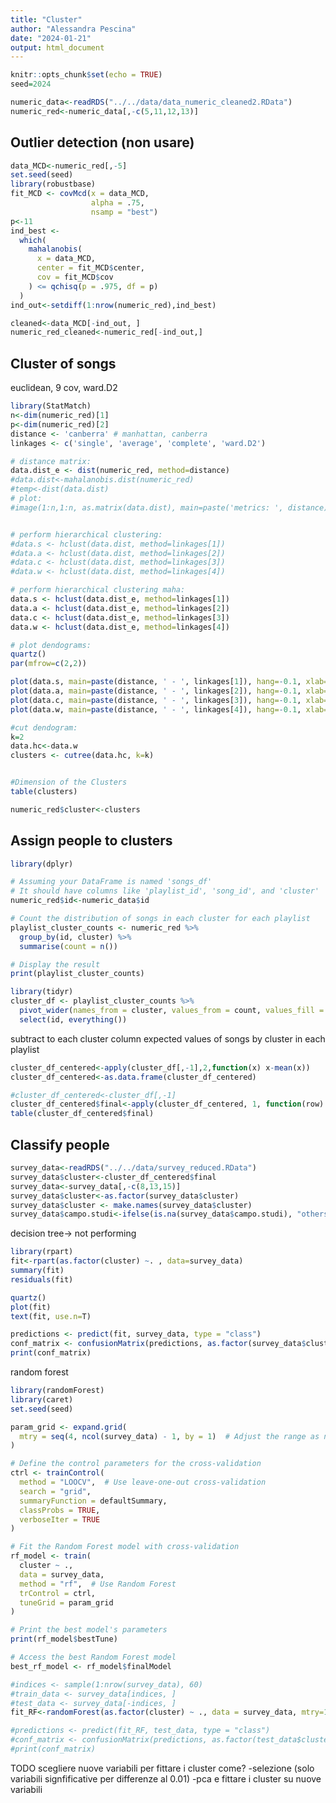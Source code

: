 ```yaml
---
title: "Cluster"
author: "Alessandra Pescina"
date: "2024-01-21"
output: html_document
---
```


```r
knitr::opts_chunk$set(echo = TRUE)
seed=2024
```



```r
numeric_data<-readRDS("../../data/data_numeric_cleaned2.RData")
numeric_red<-numeric_data[,-c(5,11,12,13)]

```


## Outlier detection (non usare)

```r

data_MCD<-numeric_red[,-5]
set.seed(seed)
library(robustbase)
fit_MCD <- covMcd(x = data_MCD, 
                  alpha = .75,
                  nsamp = "best") 
p<-11
ind_best <-
  which(
    mahalanobis(
      x = data_MCD,
      center = fit_MCD$center,
      cov = fit_MCD$cov
    ) <= qchisq(p = .975, df = p)
  )
ind_out<-setdiff(1:nrow(numeric_red),ind_best)

cleaned<-data_MCD[-ind_out, ]
numeric_red_cleaned<-numeric_red[-ind_out,]
```


## Cluster of songs 

euclidean, 9 cov, ward.D2
```r
library(StatMatch)
n<-dim(numeric_red)[1]
p<-dim(numeric_red)[2]
distance <- 'canberra' # manhattan, canberra
linkages <- c('single', 'average', 'complete', 'ward.D2')

# distance matrix:
data.dist_e <- dist(numeric_red, method=distance)
#data.dist<-mahalanobis.dist(numeric_red)
#temp<-dist(data.dist)
# plot:
#image(1:n,1:n, as.matrix(data.dist), main=paste('metrics: ', distance), asp=1, xlab='', ylab='')


# perform hierarchical clustering:
#data.s <- hclust(data.dist, method=linkages[1])
#data.a <- hclust(data.dist, method=linkages[2])
#data.c <- hclust(data.dist, method=linkages[3])
#data.w <- hclust(data.dist, method=linkages[4])

# perform hierarchical clustering maha:
data.s <- hclust(data.dist_e, method=linkages[1])
data.a <- hclust(data.dist_e, method=linkages[2])
data.c <- hclust(data.dist_e, method=linkages[3])
data.w <- hclust(data.dist_e, method=linkages[4])

# plot dendograms:
quartz()
par(mfrow=c(2,2))

plot(data.s, main=paste(distance, ' - ', linkages[1]), hang=-0.1, xlab='', labels=F, cex=0.6, sub='')
plot(data.a, main=paste(distance, ' - ', linkages[2]), hang=-0.1, xlab='', labels=F, cex=0.6, sub='')
plot(data.c, main=paste(distance, ' - ', linkages[3]), hang=-0.1, xlab='', labels=F, cex=0.6, sub='')
plot(data.w, main=paste(distance, ' - ', linkages[4]), hang=-0.1, xlab='', labels=F, cex=0.6, sub='')
```

```r
#cut dendogram:
k=2
data.hc<-data.w
clusters <- cutree(data.hc, k=k)


#Dimension of the Clusters
table(clusters)
```


```r
numeric_red$cluster<-clusters
```

## Assign people to clusters

```r
library(dplyr)

# Assuming your DataFrame is named 'songs_df'
# It should have columns like 'playlist_id', 'song_id', and 'cluster'
numeric_red$id<-numeric_data$id

# Count the distribution of songs in each cluster for each playlist
playlist_cluster_counts <- numeric_red %>%
  group_by(id, cluster) %>%
  summarise(count = n())

# Display the result
print(playlist_cluster_counts)

library(tidyr)
cluster_df <- playlist_cluster_counts %>%
  pivot_wider(names_from = cluster, values_from = count, values_fill = 0) %>%
  select(id, everything())
```

subtract to each cluster column expected values of songs by cluster in each playlist

```r
cluster_df_centered<-apply(cluster_df[,-1],2,function(x) x-mean(x))
cluster_df_centered<-as.data.frame(cluster_df_centered)
```

```r
#cluster_df_centered<-cluster_df[,-1]
cluster_df_centered$final<-apply(cluster_df_centered, 1, function(row) which.max(row))
table(cluster_df_centered$final)
```

## Classify people 

```r
survey_data<-readRDS("../../data/survey_reduced.RData")
survey_data$cluster<-cluster_df_centered$final
survey_data<-survey_data[,-c(8,13,15)]
survey_data$cluster<-as.factor(survey_data$cluster)
survey_data$cluster <- make.names(survey_data$cluster)
survey_data$campo.studi<-ifelse(is.na(survey_data$campo.studi), "others", survey_data$campo.studi)
```

decision tree-> not performing
```r
library(rpart)
fit<-rpart(as.factor(cluster) ~. , data=survey_data)
summary(fit)
residuals(fit)

quartz()
plot(fit)
text(fit, use.n=T)

predictions <- predict(fit, survey_data, type = "class")
conf_matrix <- confusionMatrix(predictions, as.factor(survey_data$cluster))
print(conf_matrix)
```
random forest
```r
library(randomForest)
library(caret)
set.seed(seed)

param_grid <- expand.grid(
  mtry = seq(4, ncol(survey_data) - 1, by = 1)  # Adjust the range as needed
)

# Define the control parameters for the cross-validation
ctrl <- trainControl(
  method = "LOOCV",  # Use leave-one-out cross-validation
  search = "grid",
  summaryFunction = defaultSummary,
  classProbs = TRUE,
  verboseIter = TRUE
)

# Fit the Random Forest model with cross-validation
rf_model <- train(
  cluster ~ .,
  data = survey_data,
  method = "rf",  # Use Random Forest
  trControl = ctrl,
  tuneGrid = param_grid
)

# Print the best model's parameters
print(rf_model$bestTune)

# Access the best Random Forest model
best_rf_model <- rf_model$finalModel
```
```r

#indices <- sample(1:nrow(survey_data), 60)
#train_data <- survey_data[indices, ]
#test_data <- survey_data[-indices, ]
fit_RF<-randomForest(as.factor(cluster) ~ ., data = survey_data, mtry=10, ntree=5000, replace=T)

#predictions <- predict(fit_RF, test_data, type = "class")
#conf_matrix <- confusionMatrix(predictions, as.factor(test_data$cluster))
#print(conf_matrix)
```


TODO
scegliere nuove variabili per fittare i cluster
come?
-selezione (solo variabili signfificative per differenze al 0.01)
-pca e fittare i cluster su nuove variabili

